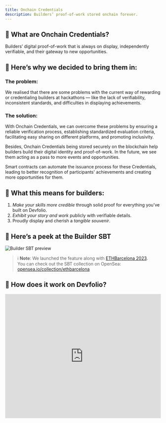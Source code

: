 ```yaml
---
title: Onchain Credentials
description: Builders’ proof-of-work stored onchain forever.
---
```


## 🤔 **What are Onchain Credentials?**

Builders’ digital proof-of-work that is always on display, independently verifiable, and their gateway to new opportunities.

## 😬 **Here’s why we decided to bring them in:**

### The problem:

We realised that there are some problems with the current way of rewarding or credentialing builders at hackathons — like the lack of verifiability, inconsistent standards, and difficulties in displaying achievements.

### The solution:

With Onchain Credentials, we can overcome these problems by ensuring a reliable verification process, establishing standardized evaluation criteria, facilitating easy sharing on different platforms, and promoting inclusivity.

Besides, Onchain Credentials being stored securely on the blockchain help builders build their digital identity and proof-of-work. In the future, we see them acting as a pass to more events and opportunities.

Smart contracts can automate the issuance process for these Credentials, leading to better recognition of participants' achievements and creating more opportunities for them.

## 💪 **What this means for builders:**

1. _Make your skills more credible_ through solid proof for everything you’ve built on Devfolio.
2. _Exhibit your story and work_ publicly with verifiable details.
3. Proudly display and cherish a _tangible souvenir_.

## 👀 Here’s a peek at the Builder SBT

<img src="/assets/SBT.svg" alt="Builder SBT preview" />

> ℹ️ **Note**: We launched the feature along with [ETHBarcelona 2023](https://ethbarcelona.devfolio.co/).  
> You can check out the SBT collection on OpenSea: [opensea.io/collection/ethbarcelona](http://opensea.io/collection/ethbarcelona)



## 👏 How does it work on Devfolio?

<iframe
  width="100%"
  height="400"
  src="https://www.youtube.com/embed/5uOUxk7H5J8"
  title="Onchain Credentials on Devfolio"
  frameBorder="0"
  allow="accelerometer; autoplay; clipboard-write; encrypted-media; gyroscope; picture-in-picture"
  allowFullScreen
/>

- Onchain Credentials also rely on [EAS](https://attest.sh/) for attestations, just like [Cheer](crypto-cheer.md) and [Quadratic Voting](quadratic-voting-on-devfolio.md) on Devfolio.
- Find the EAS Schema for Onchain Credentials here:  
  [arbitrum.easscan.org/schema/view/...](http://arbitrum.easscan.org/schema/view/0x364a59df1d48d4b6c0f8f0c1176504b252bce5ce57e0d1ca75b1bf70c2f0ec14)
- The execution of the transaction and payment of the gas fee is done either by the user or by Devfolio.

> ℹ️ **Pro tip**: With our **‘Claim’** feature, organizers can award builders with exclusive Onchain Credentials for their hackathon — and builders can claim them directly from their [dashboard](onchain-credentials.md)!
